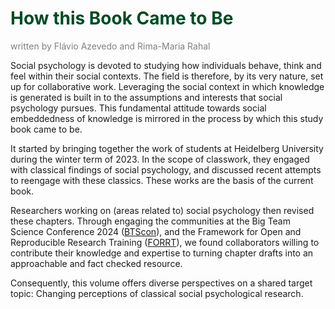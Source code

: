 # [How this Book Came to Be]{style="color: #004b23"} {.unnumbered}

[written by Flávio Azevedo and Rima-Maria Rahal]{style="color: gray;"}

Social psychology is devoted to studying how individuals behave, think and feel within their social contexts. The field is therefore, by its very nature, set up for collaborative work. Leveraging the social context in which knowledge is generated is built in to the assumptions and interests that social psychology pursues. This fundamental attitude towards social embeddedness of knowledge is mirrored in the process by which this study book came to be. 

It started by bringing together the work of students at Heidelberg University during the winter term of 2023. In the scope of classwork, they engaged with classical findings of social psychology, and discussed recent attempts to reengage with these classics. These works are the basis of the current book. 

Researchers working on (areas related to) social psychology then revised these chapters. Through engaging the communities at the Big Team Science Conference 2024 ([BTScon](https://bigteamscienceconference.github.io)), and the Framework for Open and Reproducible Research Training ([FORRT](https://forrt.org)), we found collaborators willing to contribute their knowledge and expertise to turning chapter drafts into an approachable and fact checked resource.

Consequently, this volume offers diverse perspectives on a shared target topic: Changing perceptions of classical social psychological research.


